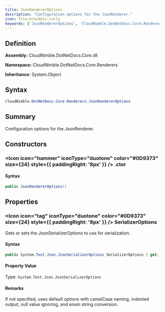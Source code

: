 ```yaml
---
title: JsonRendererOptions
description: "Configuration options for the JsonRenderer."
icon: file-brackets-curly
keywords: ['JsonRendererOptions', 'CloudNimble.DotNetDocs.Core.Renderers.JsonRendererOptions', 'CloudNimble.DotNetDocs.Core.Renderers', 'class', 'System.Object']
---
```


## Definition

**Assembly:** CloudNimble.DotNetDocs.Core.dll

**Namespace:** CloudNimble.DotNetDocs.Core.Renderers

**Inheritance:** System.Object

## Syntax

```csharp
CloudNimble.DotNetDocs.Core.Renderers.JsonRendererOptions
```

## Summary

Configuration options for the JsonRenderer.

## Constructors

### <Icon icon="hammer" iconType="duotone" color="#0D9373" size={24} style={{ paddingRight: '8px' }} />  .ctor

#### Syntax

```csharp
public JsonRendererOptions()
```

## Properties

### <Icon icon="tag" iconType="duotone" color="#0D9373" size={24} style={{ paddingRight: '8px' }} />  SerializerOptions

Gets or sets the JsonSerializerOptions to use for serialization.

#### Syntax

```csharp
public System.Text.Json.JsonSerializerOptions SerializerOptions { get; set; }
```

#### Property Value

Type: `System.Text.Json.JsonSerializerOptions`

#### Remarks

If not specified, uses default options with camelCase naming, indented output,
            null value ignoring, and enum string conversion.

